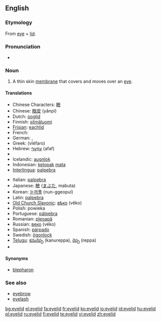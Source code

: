 ==English==

===Etymology===
From [[eye]] + [[lid]].

===Pronunciation===
* {{audio|en-us-eyelid.ogg|Audio (US)}}

===Noun===
{{en-noun}}

# {{anatomy}} A thin skin [[membrane]] that covers and moves over an [[eye]].

====Translations====
{{top}}
* Chinese Characters: [[瞼]]
* Chinese: [[眼皮]] (yǎnpí)
* Dutch: [[ooglid]] {{n}}
* Finnish: [[silmäluomi]]
* [[Frisian]]: [[eachlid]] {{n}}
* French: {{t-|fr|paupière|f}}
* German: {{t+|de|Augenlid|n}}, {{t+|de|Lid|n}}
* Greek: {{t+|el|βλέφαρο|n}} (vléfaro)
* Hebrew: [[עפעף|עַפְעַף]] (afaf) {{m}}
* {{trreq|Hungarian}}
* Icelandic: [[augnlok]] {{n}}
* Indonesian: [[kelopak]] [[mata]]
* [[Interlingua]]: [[palpebra#Indonesian|palpebra]]
{{mid}}
* Italian: [[palpebra#Italian|palpebra]] {{f}}
* Japanese: [[瞼]] ([[まぶた]], mabuta)
* Korean: [[눈꺼풀]] (nun-ggeopul)
* Latin: [[palpebra#Latin|palpebra]]
* [[Old Church Slavonic]]: [[вѣко]] (věko) {{n}}
* Polish: powieka {{f}}
* Portuguese: [[pálpebra]] {{f}}
* Romanian: [[pleoapă]] {{f}}
* Russian: [[веко]] (véko) {{n}}
* Spanish: [[párpado]]
* Swedish: [[ögonlock]] {{n}}
* [[Telugu]]: [[కనురెప్ప]] (kanureppa), [[రెప్ప]] (reppa)
* {{trreq|Turkish}}
{{bottom}}

====Synonyms====
* [[blepharon]]

===See also===
* [[eyebrow]]
* [[eyelash]]

[[bg:eyelid]]
[[el:eyelid]]
[[fa:eyelid]]
[[fr:eyelid]]
[[ko:eyelid]]
[[io:eyelid]]
[[id:eyelid]]
[[hu:eyelid]]
[[pl:eyelid]]
[[ru:eyelid]]
[[fi:eyelid]]
[[te:eyelid]]
[[vi:eyelid]]
[[zh:eyelid]]